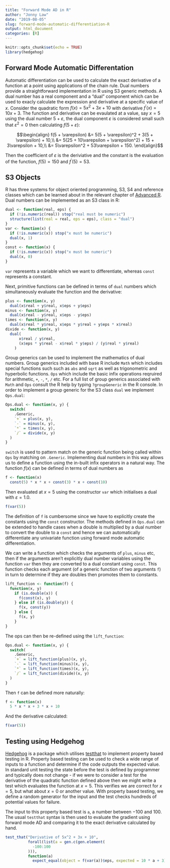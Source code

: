 ```yaml
---
title: "Forward Mode AD in R"
author: "Jonny Law"
date: "2019-08-05"
slug: forward-mode-automatic-differentiation-R
output: html_document
categories: [R]
---
```


```r
knitr::opts_chunk$set(echo = TRUE)
library(hedgehog)
```

## Forward Mode Automatic Differentation

Automatic differentiation can be used to calculate the exact derivative of a function at a point using applications of the chain rule. Dual numbers provide a straightforward implementation in R using S3 generic methods. A dual number has a real component and a "dual" component which can be used to exacly calculate the expression and derivative at a specific value of $x$. Consider the quadratic form $f(x) = 5x^2 + 3x + 10$ with derivative $f^\prime(x) = 10x + 3$. The function and derivative can be evaulated at a value, say $x = 5$ using the dual number $5 + \varepsilon$, the dual component $\varepsilon$ is considered small such that $\varepsilon^2 = 0$ then calculating $f(5 + \varepsilon)$:

$$\begin{align}
f(5 + \varepsilon) &= 5(5 + \varepsilon)^2 + 3(5 + \varepsilon) + 10,\\
&= 5(25 + 10\varepsilon + \varepsilon^2) + 15 + 3\varepsilon + 10,\\
&= 5\varepsilon^2 + 53\varepsilon + 150.
\end{align}$$

Then the coefficient of $\varepsilon$ is the deriviative and the constant is the evaluation of the function, $f(5) = 150$ and $f^\prime(5) = 53$.

## S3 Objects

R has three systems for object oriented programming, S3, S4 and reference classes which can be learned about in the relevant chapter of [Advanced R](http://adv-r.had.co.nz/OO-essentials.html). Dual numbers can be implemented as an S3 class in R:

```r
dual <- function(real, eps) {
  if (!is.numeric(real)) stop("real must be numeric")
  structure(list(real = real, eps = eps), class = "dual")
} 
var <- function(x) {
  if (!is.numeric(x)) stop("x must be numeric")
  dual(x, 1)
}
const <- function(x) {
  if (!is.numeric(x)) stop("x must be numeric")
  dual(x, 0)
}
```

`var` represents a variable which we want to differentiate, whereas `const` represents a constant. 

Next, primitive functions can be defined in terms of `dual` numbers which simultaneously evaluate the function and the derivative:

```r
plus <- function(x, y) 
  dual(x$real + y$real, x$eps + y$eps)
minus <- function(x, y) 
  dual(x$real - y$real, x$eps - y$eps)
times <- function(x, y) 
  dual(x$real * y$real, x$eps * y$real + y$eps * x$real)
divide <- function(x, y) 
  dual(
      x$real / y$real,
      (x$eps * y$real - x$real * y$eps) / (y$real * y$real)
    )
```


Group generics can be used to implement the mathematics of dual numbers. Group generics included with base R include `Math` which includes special functions such such as `abs` and `sqrt` as well as trigonometric and hyperbolic functions. `Ops` which include the basic infix operations reqruired for arithmetic, `+`, `-`, `*`, `/` etc. For a full list of group generics associated with `Math` and `Ops` consult the R help by typing `?groupGeneric` in the R console. In order to implement a group generic for the S3 class `dual` we implement `Ops.dual`:

```r
Ops.dual <- function(x, y) {
  switch(
    .Generic,
    `+` = plus(x, y),
    `-` = minus(x, y),
    `*` = times(x, y),
    `/` = divide(x, y)
  )
}
```

`switch` is used to pattern match on the generic function being called within `Ops` by matching on `.Generic`. Implementing dual numbers in this way allows us to define a function using the in-built infix operators in a natural way. The function $f(x)$ can be defined in terms of dual numbers as

```r
f <- function(x) 
  const(5) * x * x + const(3) * x + const(10)
```

Then evaluated at $x = 5$ using the constructor `var` which initialises a dual with $\varepsilon = 1.0$.

```r
f(var(5))
```

The definition of `f` is cumbersome since we have to explicitly create the constants using the `const` constructor. The methods defined in `Ops.dual` can be extended to handle cases when a double is multiplied by a dual number to convert the double to a `const` and hence we can automatically differentiate any univariate function using forward mode automatic differentiation.

We can write a function which checks the arguments of `plus`, `minus` etc, then if the arguments aren't explicitly dual number variables using the function `var` then they are converted to a dual constant using `const`. This function checks each argument (of a generic function of two arguments `f`) in turn to determine if they are doubles then promotes them to constants.

```r
lift_function <- function(f) {
  function(x, y)
    if (is.double(x)) {
      f(const(x), y)
    } else if (is.double(y)) {
      f(x, const(y))
    } else {
      f(x, y)
    }
}
```

The ops can then be re-defined using the `lift_function`:

```r
Ops.dual <- function(x, y) {
  switch(
    .Generic,
    `+` = lift_function(plus)(x, y),
    `-` = lift_function(minus)(x, y),
    `*` = lift_function(times)(x, y),
    `/` = lift_function(divide)(x, y)
  )
}
```

Then `f` can be defined more naturally:

```r
f <- function(x) 
  5 * x * x + 3 * x + 10
```

And the derivative calculated:

```r
f(var(5))
```

## Testing using Hedgehog

[Hedgehog](https://github.com/hedgehogqa/r-hedgehog) is a package which utilises [testthat](https://testthat.r-lib.org) to implement property based testing in R. Property based testing can be used to check a wide range of inputs to a function and determine if the code outputs the expected value. In standard unit testing the state before the test is defined by programmer and typically does not change - if we were to consider a test for the derivative of the quadratic function defined above then we might write a test which evaluates the function at $x = 5$. This verifies we are correct for $x = 5$, but what about $x = 0$ or another value. With property based testing, we define a random generator for the input and the test checks hundreds of potential values for failure.

The input to this property based test is `a`, a number between $-100$ and $100$. The usual `testthat` syntax is then used to evaluate the gradient using forward mode AD and comparing it to the exact derivative calculated by hand. 

```r
test_that("Derivative of 5x^2 + 3x + 10",
          forall(list(a = gen.c(gen.element(
            -100:100
          ))),
          function(a)
            expect_equal(object = f(var(a))$eps, expected = 10 * a + 3)))
```